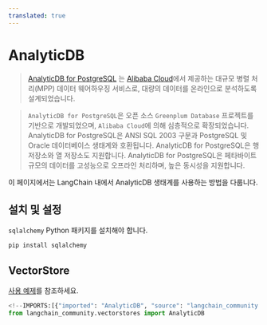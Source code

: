 ```yaml
---
translated: true
---
```


# AnalyticDB

>[AnalyticDB for PostgreSQL](https://www.alibabacloud.com/help/en/analyticdb-for-postgresql/latest/product-introduction-overview)
>는 [Alibaba Cloud](https://www.alibabacloud.com/)에서 제공하는 대규모 병렬 처리(MPP) 데이터 웨어하우징 서비스로,
>대량의 데이터를 온라인으로 분석하도록 설계되었습니다.

>`AnalyticDB for PostgreSQL`은 오픈 소스 `Greenplum Database` 프로젝트를 기반으로 개발되었으며,
>`Alibaba Cloud`에 의해 심층적으로 확장되었습니다. AnalyticDB for PostgreSQL은 ANSI SQL 2003 구문과
>PostgreSQL 및 Oracle 데이터베이스 생태계와 호환됩니다. AnalyticDB for PostgreSQL은 행 저장소와 열 저장소도 지원합니다.
>AnalyticDB for PostgreSQL은 페타바이트 규모의 데이터를 고성능으로 오프라인 처리하며, 높은 동시성을 지원합니다.

이 페이지에서는 LangChain 내에서 AnalyticDB 생태계를 사용하는 방법을 다룹니다.

## 설치 및 설정

`sqlalchemy` Python 패키지를 설치해야 합니다.

```bash
pip install sqlalchemy
```

## VectorStore

[사용 예제](/docs/integrations/vectorstores/analyticdb)를 참조하세요.

```python
<!--IMPORTS:[{"imported": "AnalyticDB", "source": "langchain_community.vectorstores", "docs": "https://api.python.langchain.com/en/latest/vectorstores/langchain_community.vectorstores.analyticdb.AnalyticDB.html", "title": "AnalyticDB"}]-->
from langchain_community.vectorstores import AnalyticDB
```
